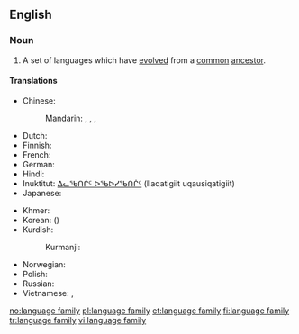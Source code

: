 ==English==
{{wikipedia}}

===Noun===
{{en-noun|language families|sg=[[language]] [[family]]}}

# {{linguistics}} A set of languages which have [[evolved]] from a [[common]] [[ancestor]].

====Translations====
{{trans-top|set of languages}}
* Chinese:
*: Mandarin: {{t|cmn|語系|sc=Hani}}, {{t|cmn|语系|tr=yǔxì|sc=Hani}}, {{t|cmn|語族|sc=Hani}}, {{t|cmn|语族|tr=yǔzú|sc=Hani}}
* Dutch: {{t|nl|taalfamilie|c}}
* Finnish: {{t+|fi|kielikunta}}
* French: {{t|fr|famille de langues|f}}
* German: {{t|de|Sprachfamilie|f}}
* Hindi: {{t|hi|भाषा-परिवार|m|tr=bhāṣā-parivār|xs=Hindi}}
* Inuktitut: [[ᐃᓚᖃᑎᒌᑦ ᐅᖃᐅᓯᖃᑎᒌᑦ]] (Ilaqatigiit uqausiqatigiit)
* Japanese: {{t|ja|語族|tr=ごぞく, gozoku|sc=Jpan}}
{{trans-mid}}
* Khmer: {{t|km|អំបូរភាសា|sc=Khmr}}
* Korean: {{t+|ko|어족|tr=eo-jok|sc=Hang}} ({{t|ko|語族|sc=Kore}})
* Kurdish:
*: Kurmanji: {{t|kmr|zimanmalbat|f}}
* Norwegian: {{t+|no|språkfamilie|m}}
* Polish: {{l|pl|rodzina}} {{l|pl|językowy|językowa}} {{f}}
* Russian: {{t|ru|языковая семья|f|tr=jazykovája semʹjá|sc=Cyrl}}
* Vietnamese: {{t|vi|ngữ hệ}}, {{t|vi|hệ ngôn ngữ}}
{{trans-bottom}}

[[no:language family]]
[[pl:language family]]
[[et:language family]]
[[fi:language family]]
[[tr:language family]]
[[vi:language family]]